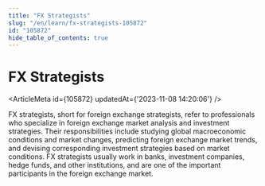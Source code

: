 ```yaml
---
title: "FX Strategists"
slug: "/en/learn/fx-strategists-105872"
id: "105872"
hide_table_of_contents: true
---
```



# FX Strategists

<ArticleMeta id={105872} updatedAt={'2023-11-08 14:20:06'} />
<div className='border-solid border-b border-t-0 my-4 border-[var(--ifm-color-gray-300)]' />

FX strategists, short for foreign exchange strategists, refer to professionals who specialize in foreign exchange market analysis and investment strategies. Their responsibilities include studying global macroeconomic conditions and market changes, predicting foreign exchange market trends, and devising corresponding investment strategies based on market conditions. FX strategists usually work in banks, investment companies, hedge funds, and other institutions, and are one of the important participants in the foreign exchange market.
